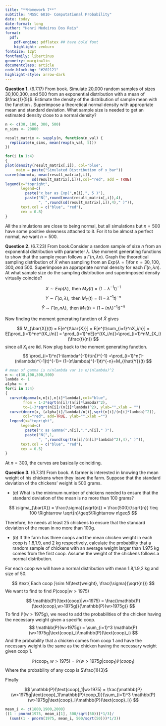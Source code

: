 ```yaml
---
title: "**Homework 7**"
subtitle: "MSSC 6010- Computational Probability"
date: today
date-format: long
author: "Henri Medeiros Dos Reis"
format: 
  pdf:
    pdf-engine: pdflatex ## have bold font
    highlight: zenburn
fontsize: 12pt
fontfamily: libertinus
geometry: margin=1in
documentclass: article
code-block-bg: "#202121"
highlight-style: arrow-dark
---
```


::: {.hidden}
\def\bx{\mathbf{x}}
\def\bX{\mathbf{X}}
\def\bg{\mathbf{g}}
\def\bw{\mathbf{w}}
\def\bb{\mathbf{b}}
\def\bu{\mathbf{u}}
\def\bbeta{\boldsymbol \beta}
\def\bgamma{\boldsymbol \gamma}
\def\bep{\boldsymbol \epsilon}
\def\bH{\mathbf{H}}
\def\bX{\mathbf{X}}
\def\by{\mathbf{y}}
\def\bH{\mathbf{H}}
\def\bI{\mathbf{I}}
\def\bS{\mathbf{S}}
\def\bU{\mathbf{U}}
\def\bV{\mathbf{V}}
\def\bW{\mathbf{W}}
\def\bD{\mathbf{D}}
\def\T{\text{T}}
\def\cov{\mathrm{Cov}}
\def\cor{\mathrm{Corr}}
\def\var{\mathrm{Var}}
\def\E{\mathrm{E}}
\def\P{\mathbb{P}}
\def\bmu{\boldsymbol \mu}
<!-- \DeclareMathOperator*{\argmin}{arg\,min} -->
\def\Trace{\text{Trace}}
:::


**Question 1.** (6.7.17) From book. Simulate 20,000 random samples of sizes 30,100,300, and 500 from an exponential distribution with a mean of $\frac{1}{5}$. Estimate the density of the distribution of sample mean with the function \verb|density()|. Superimpose a theoretical normal density with appropriate mean and standard deviation. What sample size is needed to get an estimated density close to a normal density?

```r
n <- c(30, 100, 300, 500)
n_sims <- 20000

result_matrix <- sapply(n, function(n_val) {
  replicate(n_sims, mean(rexp(n_val, 5)))
})
```

```r
for(i in 1:4)
{
plot(density(result_matrix[,i]), col="blue",
     main = paste("Simulated Distribution of x_bar"))
curve(dnorm(x, mean(result_matrix[,i]), 
            sd(result_matrix[,i])),col="red", add = TRUE)
legend(x="topright", 
       legend=c(
         paste("x_bar as Exp(",n[i],", 5 )"),
         paste("N(",round(mean(result_matrix[,i]),4),
               ", ",round(sd(result_matrix[,i]),4)," )")),
       text.col = c("blue", "red"),
       cex = 0.8)
}
```

All the simulations are close to being normal, but all simulations but $n=500$ have some positive skewness attached to it. For it to be almost a perfect normal, we want $n=500$.



**Question 2.** (6.7.23) From book.Consider a random sample of size $n$ from an exponential distribution with parameter $\lambda$. Use moment generating functions to show that the sample mean follows a $\Gamma(n,\lambda n)$. Graph the theoretical sampling distribution of $\bar{X}$ when sampling from an $Exp(\lambda=1)$for $n=30,100,300, and\  500$. Superimpose an appropriate normal density for each  $\Gamma(n,\lambda n)$. At what sample size do the sampling distribution and superimposed density virtually coincide?

$$
X\sim Exp(\lambda), \text{ then }M_X(t) = (1-\lambda^{-1}t)^{-1}
$$
$$
Y\sim \Gamma(\alpha,\lambda), \text{ then } M_Y(t) = (1-\lambda^{-1}t)^{-n}
$$
$$
\hat{Y}\sim \Gamma(n,n\lambda), \text{ then } M_{\hat{Y}}(t) = (1-(n\lambda)^{-1}t)^{-n}
$$

Now finding the moment generating function of $\bar{X}$ gives 

$$
M_{\bar{X}}(t) = E[e^{t\bar{X}}] = E[e^{t\sum_{i=1}^nX_i/n}] = E[\prod_{i=1}^ne^{tX_i/n}] = \prod_{i=1}^nE[e^{tX_i/n}]=\prod_{i=1}^nM_{X_i}(\frac{t}{n}) 
$$
since all $X_i$ are iid. Now plug back to the moment generating function.
$$
\prod_{i=1}^n(1-\lambda^{-1}(t/n))^{-1} =\prod_{i=1}^n(1-(n\lambda)^{-1}t)^{-1}= (1-(n\lambda)^{-1}t)^{-n}=M_{\hat{Y}}(t) 
$$

```r
# mean of gamma is n/nlambda var is n/(nlambda)^2
n <- c(30,100,300,500)
lambda <- 1
alpha <- n
for(i in 1:4)
{
  curve(dgamma(x,n[i],n[i]*lambda),col="blue",
        from = 1-3*sqrt(n[i]/(n[i]*lambda)^2),
        to=1+3*sqrt(n[i]/(n[i]*lambda)^2), ylab="",xlab = "") 
  curve(dnorm(x, (alpha[i]/lambda)/n[i],sqrt(n[i]/(n[i]*lambda)^2)),
        col="red", add=TRUE, ylab="",xlab ="")
  legend(x="topright", 
       legend=c(
         paste("x as Gamma(",n[i],",",n[i]," )"),
         paste("N(",1,
               ", ",round(sqrt(n[i]/(n[i]*lambda)^2),4)," )")),
       text.col = c("blue", "red"),
       cex = 0.5)
}
```

At $n=300$, the curves are basically coinciding.


**Question 3.** (6.7.31) From book. A farmer is interested in knowing the mean weight of his chickens when they leave the farm. Suppose that the standard deviation of the chickens' weight is 500 grams. 

- *(a)* What is the minimum number of chickens needed to ensure that the standard deviation of the mean is no more than 100 grams?

$$
\sigma_{\bar{X}} = \frac{\sigma}{\sqrt{n}} = \frac{500}{\sqrt{n}} \leq 100 \Rightarrow \sqrt{n}\geq5\Rightarrow n\geq5
$$

Therefore, he needs at least 25 chickens to ensure that the standard deviation of the mean in no more than 100g.

- *(b)* If the farm has three coops and the mean chicken weight in each coop is 1.8,1.9, and 2 kg respectively, calculate the probability that a random sample of chickens with an average weight larger than 1.975 kg comes from the first coop.  Assume the weight of the chickens follows a normal distribution. 

For each coop we will have a normal distribution with mean 1.8,1.9,2 kg and size of 50. 

$$
\text{ Each coop }\sim N(\text{weight}, \frac{\sigma}{\sqrt{n}})
$$
We want to find to find $P(\text{coop}|w>1975)$

$$
\P(\text{coop}|w>1975) = \frac{\P(\text{coop},w>1975g)}{\P(w>1975g)}
$$
To find $\P(w>1975g)$, we need to add the probabilities of the chicken having the necessary weight given a specific coop.
$$
\P(w>1975g) = \sum_{i=1}^3 \P(w>1975g|\text{coop}_i)\P(\text{coop}_i)
$$
And the probability that a chicken comes from coop 1 and have the necessary weight is the same as the chicken having the necessary weight given coop 1. 

$$
\P(\text{coop}_1,w>1975) = \P(w>1975g|\text{coop}_1)\P(coop_1)
$$
Where the probability of any coop is $\frac{1}{3}$

Finally

$$
\P(\text{coop}_1|w>1975) = \frac{\P(w>1975g|\text{coop}_1)\P(coop_1)}{\sum_{i=1}^3 \P(w>1975g|\text{coop}_i)\P(\text{coop}_i)}
$$


```r
mean_i <- c(1800,1900,2000)
((1 - pnorm(1975, mean_i[1], 500/sqrt(50)))*1/3)/
  (sum((1 - pnorm(1975, mean_i, 500/sqrt(50)))*1/3))
```


















